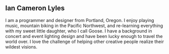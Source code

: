 ## Ian Cameron Lyles

I am a programmer and designer from Portland, Oregon. I enjoy playing
music, mountain biking in the Pacific Northwest, and re-learning
everything with my sweet little daughter, who I call Goose. I have a
background in concert and event lighting design and have been lucky
enough to travel the world over. I love the challenge of helping other
creative people realize their wildest visions.
